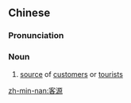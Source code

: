 ==Chinese==
{{zh-forms}}

===Pronunciation===
{{zh-pron
|m=kèyuán
|c=haak3 jyun4
|cat=n
}}

===Noun===
{{zh-noun}}

# [[source]] of [[customer]]s or [[tourist]]s

[[zh-min-nan:客源]]